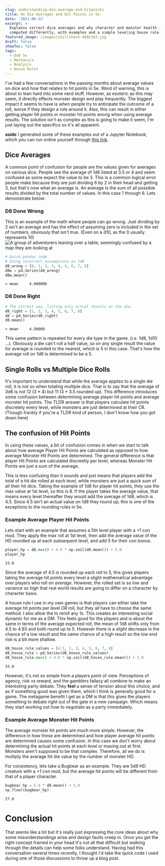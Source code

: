 ```yaml
---
slug: understanding-die-average-and-hitpoints
title: On Die Averages and Hit Points in 5e
date: '2021-06-22'
excerpt: >-
  Explains correct dice averages and why character and monster health is
  computed differently, with examples and a simple leveling house rule.
featured_image: /images/skillcheck-480x363.jpg
draft: false
showToc: false
tags:
  - DnD 5e
  - Mechanics
  - Analysis
  - House Rules
---
```


I've had a few conversations in the passing months about average values on dice and how that relates to hit points in 5e. Word of warning, this is about to lean hard into some nerd stuff.  However, as esoteric as this may seem, it directly effects monster design and play frequently. The biggest impact it seems to have is when people try to anticipate the outcome of a roll, worse if they design a rule around it. Also, this can result in either getting player hit points or monster hit points wrong when using average results.  The solution isn't as complex as this is going to make it seem, I'm just laying out the specifics so it's all apparent.

**aside** I generated some of these examples out of a Jupyter Notebook, which you can run online yourself through [this link](https://mybinder.org/v2/gh/Streamweaver/DnDNotebook/0fe60184a44f012f10b67873958e1752bd8f5341?filepath=Stat%20Generation.ipynb).

## Dice Averages

A common point of confusion for people are the values given for averages on various dice.  People see the average of 1d6 listed at 3.5 or 4 and seem confused as some expect the value to be 3. This is a common logical error people make because they are just dividing 6 by 2 in their head and getting 3, but that's now what an average is.  An average is the sum of all possible results divided by the total number of values. In this case 1 through 6. Lets demonstrate below:

### D8 Done Wrong
This is an example of the math where people can go wrong.  Just dividing by 2 isn't an average and has the effect of assuming 
zero is included in the set of numbers, obviously that isn't true.  (Even on a d10, as the 0 usually represents 10)
![A group of adventurers leaning over a table, seemingly confused by a map they are looking at](/images/skillcheck-480x363.jpg)
```python
# Quick pandas code
# Using incorrect assumptions on 1d8
d8_wrong = [0, 1, 2, 3, 4, 5, 6, 7, 8]
d8w = pd.Series(d8_wrong)
d8w.mean()
```
    > mean     4.000000

### D8 Done Right
```python
# The correct way, listing only actual results on the die.
d8_right = [1, 2, 3, 4, 5, 6, 7, 8]
d8 = pd.Series(d8_right)
d8.mean()
```
    > mean     4.50000


This same pattern is repeated for every die type in the game. (i.e. 1d8, 1d10 ...).  Obviously a die can't roll a half value, 
so on any single result the value for average is rounded to the nearest, which is 5 in this case. That's how the average
roll on 1d8 is determined to be a 5.

## Single Rolls vs Multiple Dice Rolls

It's important to understand that while the average applies to a single die roll, it is not so when totaling multiple dice.  That is to say that the average of 3d6 is not 12 (3 * 4) but 11 (3 * 3.5 rounded up).  This difference introduces some confusion between determining average player hit points and average monster hit points.  The TLDR answer is that players calculate hit points discretely every level, while monsters are just determined at their CR. (Though frankly if you're a
TLDR kind of person, I don't know how you got down here)

## The confusion of Hit Points

In using these values, a bit of confusion comes in when we start to talk about how average Player Hit Points are
calculated as opposed to how average Monster Hit Points are determined.  The general difference is that player Hit
Points are calculated discreetly per level, whereas Monster Hit Points are just a sum of the average.

This is less confusing than it sounds and just means that players add the total of a hit die rolled at each level, while
monsters are just a quick sum of all their hit dice.  Taking the example of 1d8 for player hit points, they use the max
value at 1st level, so this is 8. If the player takes the average value, that means every level thereafter they would
add the average of 1d8, which is 4.5.  Since 4.5 isn't an actual value on 1d8 they round up; this is one of the
exceptions to the rounding rules in 5e.

### Example Average Player Hit Points

Lets start with an example that assumes a 5th level player with a +1 con mod. They apply the max roll at 1st level, then
add the average value of the HD rounded up at each subsequent level, and add 5 for their con bonus.


```python
player_hp = d8.max() + 4.0 * np.ceil(d8.mean()) + 5.0
player_hp
```
    33.0

Since the average of 4.5 is rounded up each roll to 5, this gives players taking the average hit points every level a
slight mathematical advantage over players who roll *on average*. However, the rolled set is so low and variance so high
that real world results are going to differ on a character by character basis.

A house rule I use in my own games is that players can either take the average hit points per level *OR* roll, but they
all have to choose the same method.  I also allow the to reroll any 1s. This creates an interesting social dynamic for
me as a DM.  This feels good for the players and is about the same in terms of the average expected roll, the mean of 1d8 shifts only from 4.5 to 4.93 and both round up to 5.  However there is a *slight* decrease in the chance of a low result and the same chance of a high result so the low end risk is a bit more shallow.

```python
d8_house_rule_values = [4.5, 2, 3, 4, 5, 6, 7, 8]
d8_house_rule = pd.Series(d8_house_rule_values)
d8_house_rule.max() + 4.0 * np.ceil(d8_house_rule.mean()) + 5.0
```
    33.0

However, it's not so simple from a players point of view.  Perceptions of agency, risk vs reward, and the gamblers
fallacy all combine to make an interesting party debate. They **feel** a sense of tension about this choice, and as if 
something good was given them, which I think is generally good for a game.  The metagame benefit I get as a DM is that 
this gives the players something to debate right out of the gate in a new campaign. Which means they start working out how to negotiate as a party
immediately.

### Example Average Monster Hit Points

The average monster hit points are much more simple.  However, the difference in how these are determined and how player
average hit points are determined causes some confusion. In this case we don't worry about determining the actual hit
points at each level or maxing out at first.  Monsters aren't supposed to be that complex.  Therefore, all we do is
multiply the average hit die value by the number of monster HD.

For consistency, lets take a Bugbear as an example. They are 5d8 HD creature with a +1 con mod, but the average hit
points will be different from that of a player character.

```python
bugbear_hp = 5.0 * d8.mean() + 5.0
np.floor(bugbear_hp)
```
    27.0

# Conclusion
 That seems like a lot but it's really just expressing the core ideas about why some misunderstandings arise and design faults creep in.  Once you get the right concept framed in your head it's not all that difficult but walking through the details can help some folks understand.  Having had this conversation several times recently, I thought I'd take the quick code I used during one of those discussions to throw up a blog post.

